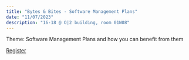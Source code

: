 ```yaml
---
title: "Bytes & Bites - Software Management Plans"
date: "11/07/2023"
description: "16-18 @ O|2 building, room 01W08"
---
```


Theme: Software Management Plans and how you can benefit from them

[Register](https://vu-nl.libcal.com/event/4107697)
